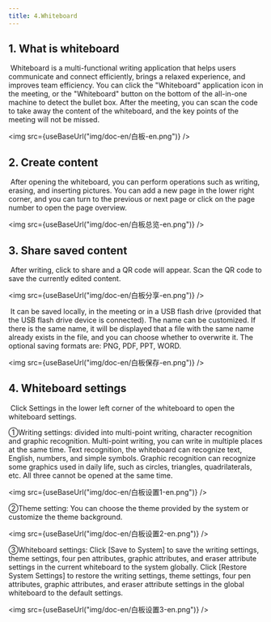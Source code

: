 ```yaml
---
title: 4.Whiteboard
---
```



## 1. What is whiteboard

​      Whiteboard is a multi-functional writing application that helps users communicate and connect efficiently, brings a relaxed experience, and improves team efficiency. You can click the "Whiteboard" application icon in the meeting, or the "Whiteboard" button on the bottom of the all-in-one machine to detect the bullet box. After the meeting, you can scan the code to take away the content of the whiteboard, and the key points of the meeting will not be missed.

<img  src={useBaseUrl("img/doc-en/白板-en.png")} />

## 2. Create content

​		After opening the whiteboard, you can perform operations such as writing, erasing, and inserting pictures. You can add a new page in the lower right corner, and you can turn to the previous or next page or click on the page number to open the page overview.

<img  src={useBaseUrl("img/doc-en/白板总览-en.png")} />

## 3. Share saved content

​      	After writing, click to share and a QR code will appear. Scan the QR code to save the currently edited content.

<img  src={useBaseUrl("img/doc-en/白板分享-en.png")} />

​		It can be saved locally, in the meeting or in a USB flash drive (provided that the USB flash drive device is connected). The name can be customized. If there is the same name, it will be displayed that a file with the same name already exists in the file, and you can choose whether to overwrite it. The optional saving formats are: PNG, PDF, PPT, WORD.

<img  src={useBaseUrl("img/doc-en/白板保存-en.png")} />

## 4. Whiteboard settings

​	Click Settings in the lower left corner of the whiteboard to open the whiteboard settings.

①Writing settings: divided into multi-point writing, character recognition and graphic recognition. Multi-point writing, you can write in multiple places at the same time. Text recognition, the whiteboard can recognize text, English, numbers, and simple symbols. Graphic recognition can recognize some graphics used in daily life, such as circles, triangles, quadrilaterals, etc. All three cannot be opened at the same time.

<img  src={useBaseUrl("img/doc-en/白板设置1-en.png")} />

②Theme setting: You can choose the theme provided by the system or customize the theme background.

<img  src={useBaseUrl("img/doc-en/白板设置2-en.png")} />

③Whiteboard settings: Click [Save to System] to save the writing settings, theme settings, four pen attributes, graphic attributes, and eraser attribute settings in the current whiteboard to the system globally. Click [Restore System Settings] to restore the writing settings, theme settings, four pen attributes, graphic attributes, and eraser attribute settings in the global whiteboard to the default settings.

<img  src={useBaseUrl("img/doc-en/白板设置3-en.png")} />